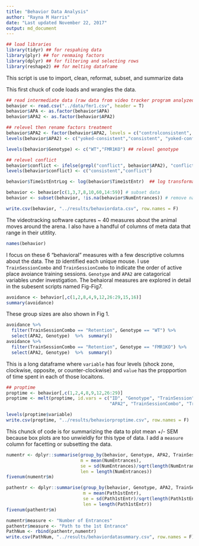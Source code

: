 ```yaml
---
title: "Behavior Data Analysis"
author: "Rayna M Harris"
date: "Last updated November 22, 2017"
output: md_document
---
```


```r
## load libraries 
library(tidyr) ## for respahing data
library(plyr) ## for renmaing factors
library(dplyr) ## for filtering and selecting rows
library(reshape2) ## for melting dataframe
```

This script is use to import, clean, reformat, subset, and summarize data

This first chuck of code loads and wrangles the data.

```r
## read intermediate data (raw data from video tracker program analyzed in matlab)
behavior <- read.csv("../data/fmr1.csv", header = T)
behavior$APA <- as.factor(behavior$APA)
behavior$APA2 <- as.factor(behavior$APA2)

## relevel then rename factors treatment
behavior$APA2 <- factor(behavior$APA2, levels = c("controlconsistent", "consistent", "controlconflict", "conflict"))
levels(behavior$APA2) <- c("yoked-consistent","consistent", "yoked-conflict","conflict")

levels(behavior$Genotype) <- c("WT","FMR1KO") ## relevel genotype

## relevel conflict
behavior$conflict <- ifelse(grepl("conflict", behavior$APA2), "conflict", "consistent") # for splitting
levels(behavior$conflict) <- c("consistent","conflict")

behavior$Time1stEntrLog <- log(behavior$Time1stEntr)  ## log transformation

behavior <- behavior[c(1,3,7,8,10,60,14:59)] # subset data
behavior <- subset(behavior, !is.na(behavior$NumEntrances)) # remove nas

write.csv(behavior, "../results/behaviordata.csv", row.names = F)
```

The videotracking software captures ~ 40 measures about the animal moves around the arena. I also have a handful of columns of meta data that range in their utitlity.
```r
names(behavior)
```

I focus on these 6 "behavioral" measures with a few descriptive columns about the data. The `ID` identified each unique mouse. I use `TrainSessionCombo` and `TrainSessionCombo` to indicate the order of active place avoiance training sessions. `Genotype` and `APA2` are catagorical variables under investigation. The behaioral measures are explored in detail in the subesent scripts named Fig-Fig7.

```r

avoidance <- behavior[,c(1,2,8,4,9,12,26:29,15,16)]
summary(avoidance)
```

These group sizes are also shown in Fig 1.

```r
avoidance %>% 
  filter(TrainSessionCombo == "Retention", Genotype == "WT") %>%
  select(APA2, Genotype)  %>%  summary()
avoidance %>% 
  filter(TrainSessionCombo == "Retention", Genotype == "FMR1KO") %>%
  select(APA2, Genotype)  %>%  summary()
```


This is a long dataframe where `variable` has four levels (shock zone, clockwise, opposite, or counter-clockwise) and `value` has the propportion of time spent in each of those locaitons. 

```r
## proptime
proptime <- behavior[,c(1,2,4,8,9,12,26:29)]
proptime <- melt(proptime, id.vars = c("ID", "Genotype", "TrainSession",
                                       "APA2", "TrainSessionCombo", "TrainSessionComboNum")) 

levels(proptime$variable)
write.csv(proptime, "../results/behaviorproptime.csv", row.names = F)
```

This chunck of code is for summarizing the data to plot mean +/- SEM because box plots are too unwieldly for this type of data. I add a `measure` column for facetting or subsetting the data.

```r
numentr <- dplyr::summarise(group_by(behavior, Genotype, APA2, TrainSessionComboNum, conflict), 
                            m = mean(NumEntrances), 
                            se = sd(NumEntrances)/sqrt(length(NumEntrances)), 
                            len = length(NumEntrances))
fivenum(numentr$m)

pathentr <- dplyr::summarise(group_by(behavior, Genotype, APA2, TrainSessionComboNum, conflict), 
                             m = mean(Path1stEntr), 
                             se = sd(Path1stEntr)/sqrt(length(Path1stEntr)), 
                             len = length(Path1stEntr))
fivenum(pathentr$m)

numentr$measure <- "Number of Entrances"
pathentr$measure <- "Path to the 1st Entrance"
PathNum <- rbind(pathentr,numentr)
write.csv(PathNum, "../results/behaviordatasummary.csv", row.names = F)
```
